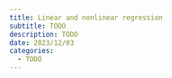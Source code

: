 ```yaml
---
title: Linear and nonlinear regression
subtitle: TODO
description: TODO
date: 2023/12/03
categories:
  - TODO
---
```

<!-- Analyze multiple linear and nonlinear regression. -->